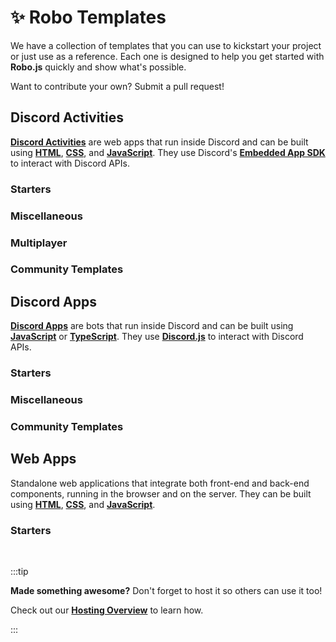 
# ✨ Robo Templates

We have a collection of templates that you can use to kickstart your project or just use as a reference. Each one is designed to help you get started with **Robo.js** quickly and show what's possible.

Want to contribute your own? Submit a pull request!

<CardContainer>
	<Card
		href="https://github.com/Wave-Play/robo.js/blob/main/CONTRIBUTING.md"
		title="📝 Contributing"
		description="How to contribute to Robo.js"
	/>
</CardContainer>

## Discord Activities

**[Discord Activities](../discord-activities/getting-started)** are web apps that run inside Discord and can be built using **[HTML](https://developer.mozilla.org/en-US/docs/Web/HTTP)**, **[CSS](https://developer.mozilla.org/en-US/docs/Web/CSS)**, and **[JavaScript](https://developer.mozilla.org/en-US/docs/Web/JavaScript)**. They use Discord's **[Embedded App SDK](https://github.com/discord/embedded-app-sdk/)** to interact with Discord APIs.

### Starters

<CardContainer>
	<Card
		href="https://github.com/Wave-Play/robo.js/tree/main/templates/starter-activity-javascript"
		title="🔗 Starter Vanilla (JS)"
		description="A basic JavaScript template without any UI libraries."
	/>
	<Card
		href="https://github.com/Wave-Play/robo.js/tree/main/templates/starter-activity-typescript"
		title="🔗 Starter Vanilla (TS)"
		description="A basic TypeScript template without any UI libraries."
	/>
	<Card
		href="https://github.com/Wave-Play/robo.js/tree/main/templates/starter-app-js-react"
		title="🔗 Starter React (JS)"
		description="A basic JavaScript template using React."
	/>
	<Card
		href="https://github.com/Wave-Play/robo.js/tree/main/templates/starter-app-ts-react"
		title="🔗 Starter React (TS)"
		description="A basic TypeScript template using React."
	/>
</CardContainer>

### Miscellaneous

<CardContainer>
	<Card
		href="https://github.com/Wave-Play/robo.js/tree/main/templates/discord-activities/music-player-proxy"
		title="🔗 Music Player Proxy (TS)"
		description="A music player proxying external audio using React."
	/>
</CardContainer>

### Multiplayer

<CardContainer>
	<Card
		href="https://github.com/Wave-Play/robo.js/tree/main/templates/discord-activities/react-colyseus-ts"
		title="🔗 Multiplayer Colyseus (TS)"
		description="A simplified TypeScript template using Colyseus."
	/>
</CardContainer>

### Community Templates

<CardContainer>
	<Card
		href="https://github.com/Wave-Play/robo.js/tree/main/templates/starter-activity-typescript-tailwind"
		title="🔗 TailwindCSS (TS)"
		description="A basic TypeScript template using Tailwind CSS."
	/>
	<Card
		href="https://github.com/Wave-Play/robo.js/tree/main/templates/starter-activity-typescript-tailwind-shadcn"
		title="🔗 TailwindCSS + shadcn/ui"
		description="A basic TypeScript template using Tailwind and shadcn."
	/>
</CardContainer>

## Discord Apps

**[Discord Apps](../discord-bots/getting-started)** are bots that run inside Discord and can be built using **[JavaScript](https://developer.mozilla.org/en-US/docs/Web/JavaScript)** or **[TypeScript](https://www.typescriptlang.org/)**. They use **[Discord.js](https://discord.js.org/)** to interact with Discord APIs.

### Starters

<CardContainer>
	<Card
		href="https://github.com/Wave-Play/robo.js/tree/main/templates/starter-bot-javascript"
		title="🔗 Starter (JS)"
		description="A basic JavaScript bot using Robo.js."
	/>
	<Card
		href="https://github.com/Wave-Play/robo.js/tree/main/templates/starter-bot-typescript"
		title="🔗 Starter (TS)"
		description="A basic TypeScript bot using Robo.js."
	/>
</CardContainer>

### Miscellaneous

<CardContainer>
	<Card
		href="https://github.com/Wave-Play/robo.js/tree/main/templates/bot-mongodb-ts"
		title="🔗 MongoDB (TS)"
		description="A bot using MongoDB and TypeScript."
	/>
	<Card
		href="https://github.com/Wave-Play/robo.js/tree/main/templates/bot-postgres-ts"
		title="🔗 PostgreSQL (TS)"
		description="A bot using PostgreSQL and TypeScript."
	/>
	<Card
		href="https://github.com/Wave-Play/robo.js/tree/main/templates/bot-prisma-ts"
		title="🔗 Prisma (TS)"
		description="A bot using Prisma ORM and TypeScript."
	/>
	<Card
		href="https://github.com/Wave-Play/robo.js/tree/main/templates/discord-bots/purrth-vader"
		title="🔗 Purrth Vader (TS)"
		description="A user-installable AI companion."
	/>
</CardContainer>

### Community Templates

<CardContainer>
	<Card
		href="https://github.com/Wave-Play/robo.js/tree/main/templates/economy-bot"
		title="🔗 Economy (TS)"
		description="An economy bot using Robo.js."
	/>
</CardContainer>

## Web Apps

Standalone web applications that integrate both front-end and back-end components, running in the browser and on the server. They can be built using **[HTML](https://developer.mozilla.org/en-US/docs/Web/HTTP)**, **[CSS](https://developer.mozilla.org/en-US/docs/Web/CSS)**, and **[JavaScript](https://developer.mozilla.org/en-US/docs/Web/JavaScript)**.

### Starters

<CardContainer>
	<Card
		href="https://github.com/Wave-Play/robo.js/tree/main/templates/starter-webapp-javascript"
		title="🔗 Starter (JS)"
		description="A basic JavaScript web app using Robo.js."
	/>
	<Card
		href="https://github.com/Wave-Play/robo.js/tree/main/templates/starter-webapp-typescript"
		title="🔗 Starter (TS)"
		description="A basic TypeScript web app using Robo.js."
	/>
</CardContainer>

<br />

:::tip

**Made something awesome?** Don't forget to host it so others can use it too!

Check out our **[Hosting Overview](../hosting/overview)** to learn how.

:::
